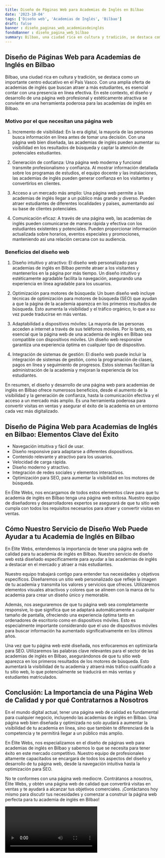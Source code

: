 ```yaml
---
title: Diseño de Páginas Web para Academias de Inglés en Bilbao
date: '2023-10-04'
tags: ['Diseño web', 'Academias de Inglés', 'Bilbao']
draft: false
banner : diseño_paginas_web_academiasdeinglés
fondoBanner : diseño_pagina_web_bilbao
summary: Bilbao, una ciudad rica en cultura y tradición, se destaca como un importante centro educativo en el País Vasco. Con una amplia oferta de academias de inglés que buscan atraer a más estudiantes, es esencial contar con una presencia en línea efectiva. En este contexto, el diseño y desarrollo de una página web profesional y estéticamente atractiva se convierte en una herramienta poderosa para las academias de inglés en Bilbao.
---
```


## Diseño de Páginas Web para Academias de Inglés en Bilbao

Bilbao, una ciudad rica en cultura y tradición, se destaca como un importante centro educativo en el País Vasco. Con una amplia oferta de academias de inglés que buscan atraer a más estudiantes, es esencial contar con una presencia en línea efectiva. En este contexto, el diseño y desarrollo de una página web profesional y estéticamente atractiva se convierte en una herramienta poderosa para las academias de inglés en Bilbao.

### Motivo por el que necesitan una página web

1. Incremento de visibilidad: En la era digital, la mayoría de las personas busca información en línea antes de tomar una decisión. Con una página web bien diseñada, las academias de inglés pueden aumentar su visibilidad en los resultados de búsqueda y captar la atención de potenciales estudiantes.

2. Generación de confianza: Una página web moderna y funcional transmite profesionalismo y confianza. Al mostrar información detallada sobre los programas de estudios, el equipo docente y las instalaciones, las academias de inglés pueden generar confianza en los visitantes y convertirlos en clientes.

3. Acceso a un mercado más amplio: Una página web permite a las academias de inglés llegar a un público más grande y diverso. Pueden atraer estudiantes de diferentes localidades y países, aumentando así su base de clientes potenciales.

4. Comunicación eficaz: A través de una página web, las academias de inglés pueden comunicarse de manera rápida y efectiva con los estudiantes existentes y potenciales. Pueden proporcionar información actualizada sobre horarios, eventos especiales y promociones, manteniendo así una relación cercana con su audiencia.

### Beneficios del diseño web

1. Diseño intuitivo y atractivo: El diseño web personalizado para academias de inglés en Bilbao permite atraer a los visitantes y mantenerlos en la página por más tiempo. Un diseño intuitivo y estéticamente agradable facilita la navegación, asegurando una experiencia en línea agradable para los usuarios.

2. Optimización para motores de búsqueda: Un buen diseño web incluye técnicas de optimización para motores de búsqueda (SEO) que ayudan a que la página de la academia aparezca en los primeros resultados de búsqueda. Esto aumenta la visibilidad y el tráfico orgánico, lo que a su vez puede traducirse en más ventas.

3. Adaptabilidad a dispositivos móviles: La mayoría de las personas acceden a internet a través de sus teléfonos móviles. Por lo tanto, es esencial que la página web de una academia de inglés en Bilbao sea compatible con dispositivos móviles. Un diseño web responsive garantiza una experiencia óptima en cualquier tipo de dispositivo.

4. Integración de sistemas de gestión: El diseño web puede incluir la integración de sistemas de gestión, como la programación de clases, pagos en línea y seguimiento de progresos. Estos sistemas facilitan la administración de la academia y mejoran la experiencia de los estudiantes.

En resumen, el diseño y desarrollo de una página web para academias de inglés en Bilbao ofrece numerosos beneficios, desde el aumento de la visibilidad y la generación de confianza, hasta la comunicación efectiva y el acceso a un mercado más amplio. Es una herramienta poderosa para convertir visitas en ventas y asegurar el éxito de la academia en un entorno cada vez más digitalizado.

<GifSeo />

<Cta />

## Diseño de Página Web para Academias de Inglés en Bilbao: Elementos Clave del Éxito

- Navegación intuitiva y fácil de usar.
- Diseño responsive para adaptarse a diferentes dispositivos.
- Contenido relevante y atractivo para los usuarios.
- Velocidad de carga rápida.
- Diseño moderno y atractivo.
- Integración de redes sociales y elementos interactivos.
- Optimización para SEO, para aumentar la visibilidad en los motores de búsqueda.

En Élite Webs, nos encargamos de todos estos elementos clave para que tu academia de inglés en Bilbao tenga una página web exitosa. Nuestro equipo de diseñadores y desarrolladores expertos se asegurará de que tu sitio web cumpla con todos los requisitos necesarios para atraer y convertir visitas en ventas.

## Cómo Nuestro Servicio de Diseño Web Puede Ayudar a tu Academia de Inglés en Bilbao

En Élite Webs, entendemos la importancia de tener una página web de calidad para tu academia de inglés en Bilbao. Nuestro servicio de diseño web está diseñado específicamente para ayudar a las academias de inglés a destacar en el mercado y atraer a más estudiantes.

Nuestro equipo trabajará contigo para entender tus necesidades y objetivos específicos. Diseñaremos un sitio web personalizado que refleje la imagen de tu academia y transmita los valores y servicios que ofreces. Utilizaremos elementos visuales atractivos y colores que se alineen con la marca de tu academia para crear un diseño único y memorable.

Además, nos aseguraremos de que tu página web sea completamente responsive, lo que significa que se adaptará automáticamente a cualquier tamaño de pantalla, ofreciendo una experiencia óptima tanto en ordenadores de escritorio como en dispositivos móviles. Esto es especialmente importante considerando que el uso de dispositivos móviles para buscar información ha aumentado significativamente en los últimos años.

Una vez que tu página web esté diseñada, nos enfocaremos en optimizarla para SEO. Utilizaremos las palabras clave relevantes para el sector de las academias de inglés en Bilbao, asegurándonos de que tu sitio web aparezca en los primeros resultados de los motores de búsqueda. Esto aumentará la visibilidad de tu academia y atraerá más tráfico cualificado a tu sitio web, lo que potencialmente se traducirá en más ventas y estudiantes matriculados.

## Conclusión: La Importancia de una Página Web de Calidad y por qué Contratarnos a Nosotros

En el mundo digital actual, tener una página web de calidad es fundamental para cualquier negocio, incluyendo las academias de inglés en Bilbao. Una página web bien diseñada y optimizada no solo ayudará a aumentar la visibilidad de tu academia en línea, sino que también te diferenciará de la competencia y te permitirá llegar a un público más amplio.

En Élite Webs, nos especializamos en el diseño de páginas web para academias de inglés en Bilbao y sabemos lo que se necesita para tener éxito en este mercado competitivo. Nuestro equipo de profesionales altamente capacitados se encargará de todos los aspectos del diseño y desarrollo de tu página web, desde la navegación intuitiva hasta la optimización para SEO.

No te conformes con una página web mediocre. Contrátanos a nosotros, Élite Webs, y obtén una página web de calidad que convertirá visitas en ventas y te ayudará a alcanzar tus objetivos comerciales. ¡Contáctanos hoy mismo para discutir tus necesidades y comenzar a construir la página web perfecta para tu academia de inglés en Bilbao!

<Video />

<CtaBot job='Academias de Inglés' city='Bilbao'/>

<Gmaps query='Bilbao+españa+maps' />